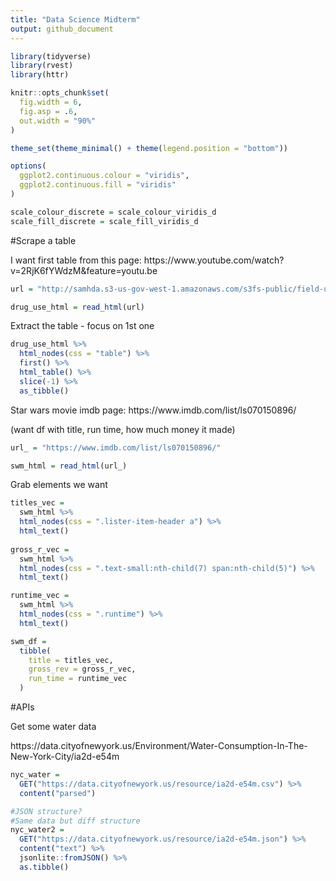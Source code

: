 ```yaml
---
title: "Data Science Midterm"
output: github_document
---
```


```r
library(tidyverse)
library(rvest)
library(httr)

knitr::opts_chunk$set(
  fig.width = 6, 
  fig.asp = .6,
  out.width = "90%"
)

theme_set(theme_minimal() + theme(legend.position = "bottom"))

options(
  ggplot2.continuous.colour = "viridis", 
  ggplot2.continuous.fill = "viridis"
)

scale_colour_discrete = scale_colour_viridis_d
scale_fill_discrete = scale_fill_viridis_d
```

#Scrape a table

I want first table from this page: 
https://www.youtube.com/watch?v=2RjK6fYWdzM&feature=youtu.be
```r
url = "http://samhda.s3-us-gov-west-1.amazonaws.com/s3fs-public/field-uploads/2k15StateFiles/NSDUHsaeShortTermCHG2015.htm"

drug_use_html = read_html(url)
```

Extract the table - focus on 1st one

```r
drug_use_html %>% 
  html_nodes(css = "table") %>% 
  first() %>% 
  html_table() %>% 
  slice(-1) %>% 
  as_tibble()
```

Star wars movie imdb page:
https://www.imdb.com/list/ls070150896/

(want df with title, run time, how much money it made)

```r
url_ = "https://www.imdb.com/list/ls070150896/"

swm_html = read_html(url_)
```

Grab elements we want

```r
titles_vec =
  swm_html %>%
  html_nodes(css = ".lister-item-header a") %>% 
  html_text()
  
gross_r_vec =
  swm_html %>%
  html_nodes(css = ".text-small:nth-child(7) span:nth-child(5)") %>% 
  html_text()

runtime_vec =
  swm_html %>%
  html_nodes(css = ".runtime") %>% 
  html_text()

swm_df = 
  tibble(
    title = titles_vec, 
    gross_rev = gross_r_vec,
    run_time = runtime_vec
  )
```

#APIs

Get some water data

https://data.cityofnewyork.us/Environment/Water-Consumption-In-The-New-York-City/ia2d-e54m

```r
nyc_water =
  GET("https://data.cityofnewyork.us/resource/ia2d-e54m.csv") %>% 
  content("parsed")

#JSON structure?
#Same data but diff structure
nyc_water2 = 
  GET("https://data.cityofnewyork.us/resource/ia2d-e54m.json") %>% 
  content("text") %>% 
  jsonlite::fromJSON() %>% 
  as.tibble()
```



```r

```


